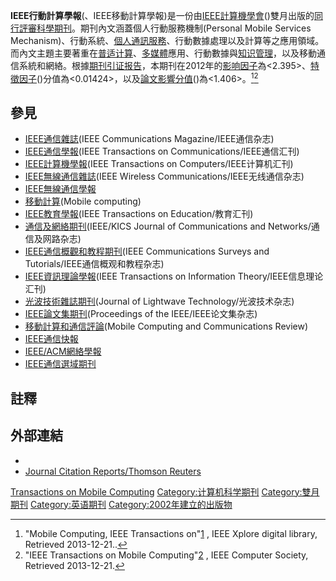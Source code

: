 {{noteTA
|T=zh-hant:IEEE行動計算學報; zh-hans:IEEE移动计算汇刊
|G1=Mobile Communications
}}
{{Infobox journal
| title = IEEE行動計算學報<br>({{lang|en|IEEE Transactions on Mobile Computing}})
| cover =
| editor = 拉梅什·葛維登<br>({{lang|en|Ramesh Govindan}})
| discipline = [[行動計算|行動計算]]
| peer-reviewed = 同行評審
| former_names =
| abbreviation = {{lang|en|IEEE Trans. Mob. Comput.}}
| publisher = [[IEEE計算機學會|IEEE計算機學會]]
| language = [[英語|英語]]
| country = [[美國|美國]]
| frequency = [[雙月期刊|雙月期刊]]
| history = 2002年–目前
| openaccess = 
| license =
| impact = 2.395
| impact-year = 2012
| website = http://www.computer.org/portal/web/tmc
| link1 = http://ieeexplore.ieee.org/servlet/opac?punumber=7755
| link1-name = 線上揭取
| link2 =
| link2-name =
| JSTOR =
| OCLC =
| LCCN = 2001211738
| CODEN = ITMCCJ
| ISSN = 1536-1233
| eISSN = 1558-0660
}}

'''IEEE行動計算學報'''({{lang|en|IEEE Transactions on Mobile Computing}}、IEEE移動計算學報)是一份由[[IEEE計算機學會|IEEE計算機學會]]({{lang|en|IEEE Computer Society}})雙月出版的[[同行評審|同行評審]][[科學期刊|科學期刊]]。期刊內文涵蓋個人行動服務機制(Personal Mobile Services Mechanism)、行動系統、[[個人通訊服務|個人通訊服務]]、行動數據處理以及計算等之應用領域。而內文主題主要著重在[[普适计算|普适计算]]、[[多媒體|多媒體]]應用、行動數據與[[知识管理|知识管理]]，以及移動通信系統和網絡。根據[[期刊引证报告|期刊引证报告]]，本期刊在2012年的[[影响因子|影响因子]]為<2.395>、[[特徵因子|特徵因子]]({{lang|en|eigenfactor}})分值為<0.01424>，以及[[論文影響分值|論文影響分值]]({{lang|en|article influence score}})為<1.406>。<ref>"Mobile Computing, IEEE Transactions on"[http://ieeexplore.ieee.org/xpl/RecentIssue.jsp?punumber=7755] {{Wayback|url=http://ieeexplore.ieee.org/xpl/RecentIssue.jsp?punumber=7755 |date=20131221042719 }}, IEEE Xplore digital library, Retrieved 2013-12-21..</ref><ref>"IEEE Transactions on Mobile Computing"[http://www.computer.org/portal/web/tmc] {{Wayback|url=http://www.computer.org/portal/web/tmc |date=20131220211458 }}, IEEE Computer Society, Retrieved 2013-12-21.</ref>

==參見==
*[[IEEE通信雜誌|IEEE通信雜誌]](IEEE Communications Magazine/IEEE通信杂志)
*[[IEEE通信學報|IEEE通信學報]](IEEE Transactions on Communications/IEEE通信汇刊)
*[[IEEE計算機學報|IEEE計算機學報]](IEEE Transactions on Computers/IEEE计算机汇刊)
*[[IEEE無線通信雜誌|IEEE無線通信雜誌]](IEEE Wireless Communications/IEEE无线通信杂志)
*[[IEEE無線通信學報|IEEE無線通信學報]]
*[[移動計算|移動計算]](Mobile computing)
*[[IEEE教育學報|IEEE教育學報]](IEEE Transactions on Education/教育汇刊)
*[[通信及網絡期刊|通信及網絡期刊]](IEEE/KICS Journal of Communications and Networks/通信及网路杂志)
*[[IEEE通信概觀和教程期刊|IEEE通信概觀和教程期刊]](IEEE Communications Surveys and Tutorials/IEEE通信概观和教程杂志)
*[[IEEE資訊理論學報|IEEE資訊理論學報]](IEEE Transactions on Information Theory/IEEE信息理论汇刊)
*[[光波技術雜誌期刊|光波技術雜誌期刊]](Journal of Lightwave Technology/光波技术杂志)
*[[IEEE論文集期刊|IEEE論文集期刊]](Proceedings of the IEEE/IEEE论文集杂志)
*[[移動計算和通信評論|移動計算和通信評論]](Mobile Computing and Communications Review)
*[[IEEE通信快報|IEEE通信快報]]
*[[IEEE/ACM網絡學報|IEEE/ACM網絡學報]]
*[[IEEE通信選域期刊|IEEE通信選域期刊]]

==註釋==
{{reflist}}

==外部連結==
* {{Official|http://www.computer.org/portal/web/tmc}}
*[https://web.archive.org/web/20131216192348/http://thomsonreuters.com/journal-citation-reports/ Journal Citation Reports/Thomson Reuters]

[[Category:IEEE學術期刊|Transactions on Mobile Computing]]
[[Category:计算机科学期刊|Category:计算机科学期刊]]
[[Category:雙月期刊|Category:雙月期刊]]
[[Category:英语期刊|Category:英语期刊]]
[[Category:2002年建立的出版物|Category:2002年建立的出版物]]